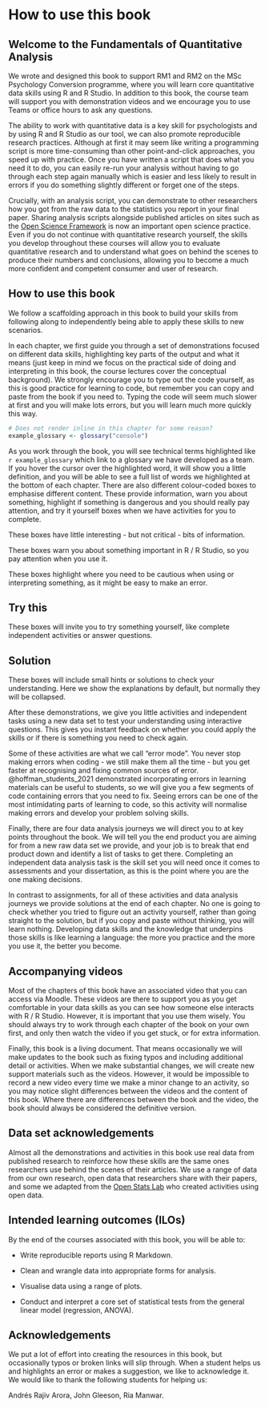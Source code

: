 # How to use this book {-}

## Welcome to the Fundamentals of Quantitative Analysis {-}

We wrote and designed this book to support RM1 and RM2 on the MSc Psychology Conversion programme, where you will learn core quantitative data skills using R and R Studio. In addition to this book, the course team will support you with demonstration videos and we encourage you to use Teams or office hours to ask any questions.

The ability to work with quantitative data is a key skill for psychologists and by using R and R Studio as our tool, we can also promote reproducible research practices. Although at first it may seem like writing a programming script is more time-consuming than other point-and-click approaches, you speed up with practice. Once you have written a script that does what you need it to do, you can easily re-run your analysis without having to go through each step again manually which is easier and less likely to result in errors if you do something slightly different or forget one of the steps. 

Crucially, with an analysis script, you can demonstrate to other researchers how you got from the raw data to the statistics you report in your final paper. Sharing analysis scripts alongside published articles on sites such as the [Open Science Framework](https://osf.io/){target="_blank"} is now an important open science practice. Even if you do not continue with quantitative research yourself, the skills you develop throughout these courses will allow you to evaluate quantitative research and to understand what goes on behind the scenes to produce their numbers and conclusions, allowing you to become a much more confident and competent consumer and user of research.

## How to use this book

We follow a scaffolding approach in this book to build your skills from following along to independently being able to apply these skills to new scenarios. 

In each chapter, we first guide you through a set of demonstrations focused on different data skills, highlighting key parts of the output and what it means (just keep in mind we focus on the practical side of doing and interpreting in this book, the course lectures cover the conceptual background). We strongly encourage you to type out the code yourself, as this is good practice for learning to code, but remember you can copy and paste from the book if you need to. Typing the code will seem much slower at first and you will make lots errors, but you will learn much more quickly this way.

```r
# Does not render inline in this chapter for some reason?
example_glossary <- glossary("console")
```

As you work through the book, you will see technical terms highlighted like `r example_glossary` which link to a glossary we have developed as a team. If you hover the cursor over the highlighted word, it will show you a little definition, and you will be able to see a full list of words we highlighted at the bottom of each chapter. There are also different colour-coded boxes to emphasise different content. These provide information, warn you about something, highlight if something is dangerous and you should really pay attention, and try it yourself boxes when we have activities for you to complete. 

::: {.callout-note}
These boxes have little interesting - but not critical - bits of information. 
:::

::: {.callout-important}
These boxes warn you about something important in R / R Studio, so you pay attention when you use it. 
:::

::: {.callout-warning}
These boxes highlight where you need to be cautious when using or interpreting something, as it might be easy to make an error. 
:::

::: {.callout-tip}
# Try this
These boxes will invite you to try something yourself, like complete independent activities or answer questions. 
:::

::: {.callout-caution collapse="false"} 
# Solution
These boxes will include small hints or solutions to check your understanding. Here we show the explanations by default, but normally they will be collapsed. 
:::

After these demonstrations, we give you little activities and independent tasks using a new data set to test your understanding using interactive questions. This gives you instant feedback on whether you could apply the skills or if there is something you need to check again. 

Some of these activities are what we call "error mode". You never stop making errors when coding - we still make them all the time - but you get faster at recognising and fixing common sources of error. @hoffman_students_2021 demonstrated incorporating errors in learning materials can be useful to students, so we will give you a few segments of code containing errors that you need to fix. Seeing errors can be one of the most intimidating parts of learning to code, so this activity will normalise making errors and develop your problem solving skills. 

Finally, there are four data analysis journeys we will direct you to at key points throughout the book. We will tell you the end product you are aiming for from a new raw data set we provide, and your job is to break that end product down and identify a list of tasks to get there. Completing an independent data analysis task is the skill set you will need once it comes to assessments and your dissertation, as this is the point where you are the one making decisions. 

In contrast to assignments, for all of these activities and data analysis journeys we provide solutions at the end of each chapter. No one is going to check whether you tried to figure out an activity yourself, rather than going straight to the solution, but if you copy and paste without thinking, you will learn nothing. Developing data skills and the knowledge that underpins those skills is like learning a language: the more you practice and the more you use it, the better you become. 

## Accompanying videos {-}

Most of the chapters of this book have an associated video that you can access via Moodle. These videos are there to support you as you get comfortable in your data skills as you can see how someone else interacts with R / R Studio. However, it is important that you use them wisely. You should always try to work through each chapter of the book on your own first, and only then watch the video if you get stuck, or for extra information. 

Finally, this book is a living document. That means occasionally we will make updates to the book such as fixing typos and including additional detail or activities. When we make substantial changes, we will create new support materials such as the videos. However, it would be impossible to record a new video every time we make a minor change to an activity, so you may notice slight differences between the videos and the content of this book. Where there are differences between the book and the video, the book should always be considered the definitive version. 

## Data set acknowledgements 

Almost all the demonstrations and activities in this book use real data from published research to reinforce how these skills are the same ones researchers use behind the scenes of their articles. We use a range of data from our own research, open data that researchers share with their papers, and some we adapted from the [Open Stats Lab](https://sites.trinity.edu/osl/data-sets-and-activities/t-test-activities){target="_blank"} who created activities using open data.

## Intended learning outcomes (ILOs) {-}

By the end of the courses associated with this book, you will be able to:

- Write reproducible reports using R Markdown. 

- Clean and wrangle data into appropriate forms for analysis.

- Visualise data using a range of plots.

- Conduct and interpret a core set of statistical tests from the general linear model (regression, ANOVA).

## Acknowledgements

We put a lot of effort into creating the resources in this book, but occasionally typos or broken links will slip through. When a student helps us and highlights an error or makes a suggestion, we like to acknowledge it. We would like to thank the following students for helping us:

Andrés Rajiv Arora, John Gleeson, Ria Manwar. 
